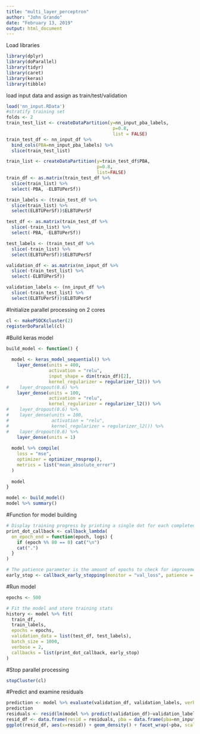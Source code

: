 ```yaml
---
title: "multi_layer_perceptron"
author: "John Grando"
date: "February 13, 2019"
output: html_document
---
```


Load libraries
```r
library(dplyr)
library(doParallel)
library(tidyr)
library(caret)
library(keras)
library(tibble)
```

load input data and assign as train/test/validation
```r
load('nn_input.RData')
#stratify training set
folds <- 2
train_test_list <- createDataPartition(y=nn_input_pba_labels, 
                                        p=0.8, 
                                        list = FALSE)
train_test_df <- nn_input_df %>% 
  bind_cols(PBA=nn_input_pba_labels) %>% 
  slice(train_test_list)

train_list <- createDataPartition(y=train_test_df$PBA,
                                  p=0.8,
                                  list=FALSE)
train_df <- as.matrix(train_test_df %>% 
  slice(train_list) %>% 
  select(-PBA, -ELBTUPerSf))

train_labels <- (train_test_df %>% 
  slice(train_list) %>% 
  select(ELBTUPerSf))$ELBTUPerSf

test_df <- as.matrix(train_test_df %>% 
  slice(-train_list) %>% 
  select(-PBA, -ELBTUPerSf))

test_labels <- (train_test_df %>% 
  slice(-train_list) %>% 
  select(ELBTUPerSf))$ELBTUPerSf

validation_df <- as.matrix(nn_input_df %>% 
  slice(-train_test_list) %>% 
  select(-ELBTUPerSf))

validation_labels <- (nn_input_df %>%
  slice(-train_test_list) %>% 
  select(ELBTUPerSf))$ELBTUPerSf
```

#Initialize parallel processing on 2 cores
```r
cl <- makePSOCKcluster(2)
registerDoParallel(cl)
```

#Build keras model
```r
build_model <- function() {
  
  model <- keras_model_sequential() %>%
    layer_dense(units = 400, 
                activation = "relu",
                input_shape = dim(train_df)[2],
                kernel_regularizer = regularizer_l2()) %>%
#    layer_dropout(0.6) %>%
    layer_dense(units = 100, 
                activation = "relu",
                kernel_regularizer = regularizer_l2()) %>%
#    layer_dropout(0.6) %>%
#    layer_dense(units = 100, 
#                activation = "relu",
#                kernel_regularizer = regularizer_l2()) %>%
#    layer_dropout(0.6) %>%
    layer_dense(units = 1)
  
  model %>% compile(
    loss = "mse",
    optimizer = optimizer_rmsprop(),
    metrics = list("mean_absolute_error")
  )
  
  model
}

model <- build_model()
model %>% summary()
```

#Function for model building
```r
# Display training progress by printing a single dot for each completed epoch.
print_dot_callback <- callback_lambda(
  on_epoch_end = function(epoch, logs) {
    if (epoch %% 80 == 0) cat("\n")
    cat(".")
  }
)

# The patience parameter is the amount of epochs to check for improvement.
early_stop <- callback_early_stopping(monitor = "val_loss", patience = 20)
```

#Run model
```r
epochs <- 500

# Fit the model and store training stats
history <- model %>% fit(
  train_df,
  train_labels,
  epochs = epochs,
  validation_data = list(test_df, test_labels),
  batch_size = 1000,
  verbose = 2,
  callbacks = list(print_dot_callback, early_stop)
)
```

#Stop parallel processing
```r
stopCluster(cl)
```

#Predict and examine residuals
```r
prediction <- model %>% evaluate(validation_df, validation_labels, verbose=2)
prediction
residuals <- resid(lm(model %>% predict(validation_df)~validation_labels))
resid_df <- data.frame(resid = residuals, pba = data.frame(pba=nn_input_pba_labels) %>% slice(-train_test_list))
ggplot(resid_df, aes(x=resid)) + geom_density() + facet_wrap(~pba, scales = 'free')
```

